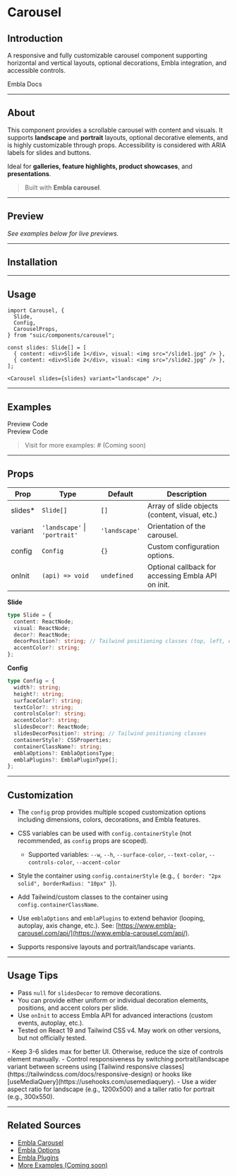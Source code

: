 # <CompIcon /> Carousel

## Introduction

A responsive and fully customizable carousel component supporting horizontal and vertical layouts, optional decorations, Embla integration, and accessible controls.

<RefBtn href="https://www.embla-carousel.com/">Embla Docs</RefBtn>

---

## About

This component provides a scrollable carousel with content and visuals. It supports **landscape** and **portrait** layouts, optional decorative elements, and is highly customizable through props. Accessibility is considered with ARIA labels for slides and buttons.

Ideal for **galleries, feature highlights, product showcases**, and **presentations**.

> Built with **Embla carousel**.

---

## Preview

_*See examples below for live previews.*_

---

## Installation

<InstallCommands installCmd="suic-cli add carousel" />

---

## Usage

```tsx
import Carousel, {
  Slide,
  Config,
  CarouselProps,
} from "suic/components/carousel";

const slides: Slide[] = [
  { content: <div>Slide 1</div>, visual: <img src="/slide1.jpg" /> },
  { content: <div>Slide 2</div>, visual: <img src="/slide2.jpg" /> },
];

<Carousel slides={slides} variant="landscape" />;
```

---

## Examples

<TabsRoot defaultValue="preview">
  <TabsList>
    <TabsTrigger value="preview">Preview</TabsTrigger>
    <TabsTrigger value="code">Code</TabsTrigger>
  </TabsList>
  <TabsBody>
    <TabsContent value="preview">
      <CompPreview example="carousel-landscape" />
    </TabsContent>
    <TabsContent value="code">
      <CompRawCode example="carousel-landscape" />
    </TabsContent>
  </TabsBody>
</TabsRoot>

<br />

<TabsRoot defaultValue="preview">
  <TabsList>
    <TabsTrigger value="preview">Preview</TabsTrigger>
    <TabsTrigger value="code">Code</TabsTrigger>
  </TabsList>
  <TabsBody>
    <TabsContent value="preview">
      <CompPreview example="carousel-portrait" />
    </TabsContent>
    <TabsContent value="code">
      <CompRawCode example="carousel-portrait" />
    </TabsContent>
  </TabsBody>
</TabsRoot>

> Visit for more examples: # (Coming soon)

---

## Props

| Prop     | Type                          | Default       | Description                                        |
| -------- | ----------------------------- | ------------- | -------------------------------------------------- |
| slides\* | `Slide[]`                     | `[]`          | Array of slide objects (content, visual, etc.)     |
| variant  | `'landscape'` \| `'portrait'` | `'landscape'` | Orientation of the carousel.                       |
| config   | `Config`                      | `{}`          | Custom configuration options.                      |
| onInit   | `(api) => void`               | `undefined`   | Optional callback for accessing Embla API on init. |

**Slide**

```ts
type Slide = {
  content: ReactNode;
  visual: ReactNode;
  decor?: ReactNode;
  decorPosition?: string; // Tailwind positioning classes (top, left, etc.)
  accentColor?: string;
};
```

**Config**

```ts
type Config = {
  width?: string;
  height?: string;
  surfaceColor?: string;
  textColor?: string;
  controlsColor?: string;
  accentColor?: string;
  slidesDecor?: ReactNode;
  slidesDecorPosition?: string; // Tailwind positioning classes
  containerStyle?: CSSProperties;
  containerClassName?: string;
  emblaOptions?: EmblaOptionsType;
  emblaPlugins?: EmblaPluginType[];
};
```

---

## Customization

- The `config` prop provides multiple scoped customization options including dimensions, colors, decorations, and Embla features.
- CSS variables can be used with `config.containerStyle` (not recommended, as `config` props are scoped).

  - Supported variables: `--w`, `--h`, `--surface-color`, `--text-color`, `--controls-color`, `--accent-color`

- Style the container using `config.containerStyle` (e.g., `{ border: "2px solid", borderRadius: "10px" }`).
- Add Tailwind/custom classes to the container using `config.containerClassName`.
- Use `emblaOptions` and `emblaPlugins` to extend behavior (looping, autoplay, axis change, etc.). See: [https://www.embla-carousel.com/api/](https://www.embla-carousel.com/api/).
- Supports responsive layouts and portrait/landscape variants.

---

## Usage Tips

- Pass `null` for `slidesDecor` to remove decorations.
- You can provide either uniform or individual decoration elements, positions, and accent colors per slide.
- Use `onInit` to access Embla API for advanced interactions (custom events, autoplay, etc.).
- Tested on React 19 and Tailwind CSS v4. May work on other versions, but not officially tested.

<Callout type="tip" title="Tips">
- Keep 3-6 slides max for better UI. Otherwise, reduce the size of controls element manually.
- Control responsiveness by switching portrait/landscape variant between screens using [Tailwind responsive classes](https://tailwindcss.com/docs/responsive-design) or hooks like [useMediaQuery](https://usehooks.com/usemediaquery).
- Use a wider aspect ratio for landscape (e.g., 1200x500) and a taller ratio for portrait (e.g., 300x550).
</Callout>

---

## Related Sources

- [Embla Carousel](https://www.embla-carousel.com/)
- [Embla Options](https://www.embla-carousel.com/api/options)
- [Embla Plugins](https://www.embla-carousel.com/plugins/)
- [More Examples (Coming soon)](#)
